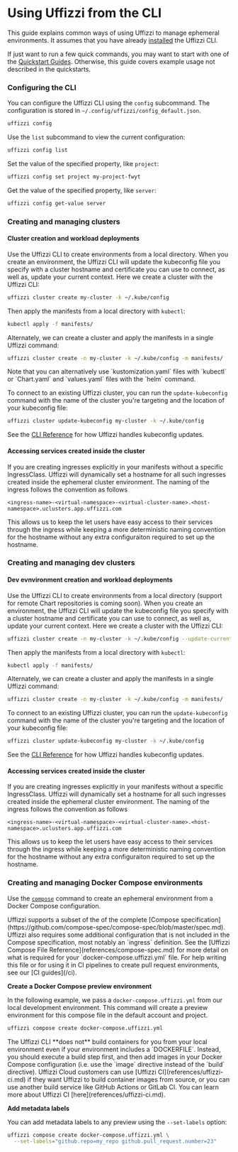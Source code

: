 
# Using Uffizzi from the CLI

This guide explains common ways of using Uffizzi to manage ephemeral environments. It assumes that you have already [installed](../install/cli) the Uffizzi CLI.

If just want to run a few quick commands, you may want to start with one of the [Quickstart Guides](/quickstart). Otherwise, this guide covers example usage not described in the quickstarts.

### Configuring the CLI

You can configure the Uffizzi CLI using the `config` subcommand. The configuration is stored in `~/.config/uffizzi/config_default.json`. 

``` bash
uffizzi config
```

Use the `list` subcommand to view the current configuration:  

``` bash
uffizzi config list
```

Set the value of the specified property, like `project`:

``` bash
uffizzi config set project my-project-fwyt
```

Get the value of the specified property, like `server`:

``` bash
uffizzi config get-value server
```

### Creating and managing clusters

#### Cluster creation and workload deployments

Use the Uffizzi CLI to create environments from a local directory. When you create an environment, the Uffizzi CLI will update the kubeconfig file you specify with a cluster hostname and certificate you can use to connect, as well as, update your current context. Here we create a cluster with the Uffizzi CLI:

``` bash
uffizzi cluster create my-cluster -k ~/.kube/config
```

Then apply the manifests from a local directory with `kubectl`:

``` bash
kubectl apply -f manifests/
```

Alternately, we can create a cluster and apply the manifests in a single Uffizzi command:

``` bash
uffizzi cluster create -n my-cluster -k ~/.kube/config -m manifests/
```

<Callout>
    Note that you can alternatively use `kustomization.yaml` files with `kubectl` or `Chart.yaml` and `values.yaml` files with the `helm` command.
</Callout>

To connect to an existing Uffizzi cluster, you can run the `update-kubeconfig` command with the name of the cluster you're targeting and the location of your kubeconfig file:

``` bash
uffizzi cluster update-kubeconfig my-cluster -k ~/.kube/config
```
See the [CLI Reference](/cli/commands/cluster#cluster-update-kubeconfig) for how Uffizzi handles kubeconfig updates.

#### Accessing services created inside the cluster

If you are creating ingresses explicitly in your manifests without a specific IngressClass. Uffizzi will dynamically set a hostname for all such ingresses created inside the ephemeral cluster environment. The naming of the ingress follows the convention as follows

```
<ingress-name>-<virtual-namespace>-<virtual-cluster-name>.<host-namespace>.uclusters.app.uffizzi.com
```

This allows us to keep the let users have easy access to their services through the ingress while keeping a more deterministic naming convention for the hostname without any extra configuraiton required to set up the hostname.

### Creating and managing dev clusters

#### Dev evnvironment creation and workload deployments

Use the Uffizzi CLI to create environments from a local directory (support for remote Chart repositories is coming soon). When you create an environment, the Uffizzi CLI will update the kubeconfig file you specify with a cluster hostname and certificate you can use to connect, as well as, update your current context. Here we create a cluster with the Uffizzi CLI:

``` bash
uffizzi cluster create -n my-cluster -k ~/.kube/config --update-current-context
```

Then apply the manifests from a local directory with `kubectl`:

``` bash
kubectl apply -f manifests/
```

Alternately, we can create a cluster and apply the manifests in a single Uffizzi command:

``` bash
uffizzi cluster create -n my-cluster -k ~/.kube/config -m manifests/
```

To connect to an existing Uffizzi cluster, you can run the `update-kubeconfig` command with the name of the cluster you're targeting and the location of your kubeconfig file:

``` bash
uffizzi cluster update-kubeconfig my-cluster -k ~/.kube/config
```
See the [CLI Reference](/cli/commands/cluster#cluster-update-kubeconfig) for how Uffizzi handles kubeconfig updates.

#### Accessing services created inside the cluster

If you are creating ingresses explicitly in your manifests without a specific IngressClass. Uffizzi will dynamically set a hostname for all such ingresses created inside the ephemeral cluster environment. The naming of the ingress follows the convention as follows

```
<ingress-name>-<virtual-namespace>-<virtual-cluster-name>.<host-namespace>.uclusters.app.uffizzi.com
```

This allows us to keep the let users have easy access to their services through the ingress while keeping a more deterministic naming convention for the hostname without any extra configuraiton required to set up the hostname.

### Creating and managing Docker Compose environments

Use the [`compose`](/cli/commands/compose) command to create an ephemeral environment from a Docker Compose configuration.

<Callout>
    Uffizzi supports a subset of the of the complete [Compose specification](https://github.com/compose-spec/compose-spec/blob/master/spec.md). Uffizzi also requires some additional configuration that is not included in the Compose specification, most notably an `ingress` definition. See the [Uffizzi Compose File Reference](references/compose-spec.md) for more detail on what is required for your `docker-compose.uffizzi.yml` file. For help writing this file or for using it in CI pipelines to create pull request environments, see our [CI guides](/ci).
</Callout>

**Create a Docker Compose preview environment**

In the following example, we pass a `docker-compose.uffizzi.yml` from our local development environment. This command will create a preview environment for this compose file in the default account and project. 

``` bash
uffizzi compose create docker-compose.uffizzi.yml
```

<Callout>
    The Uffizzi CLI **does not** build containers for you from your local environment even if your environment includes a `DOCKERFILE`. Instead, you should execute a build step first, and then add images in your Docker Compose configuration (i.e. use the `image` directive instead of the `build` directive). Uffizzi Cloud customers can use [Uffizzi CI](references/uffizzi-ci.md) if they want Uffizzi to build container images from source, or you can use another build service like GitHub Actions or GitLab CI. You can learn more about Uffizzi CI [here](references/uffizzi-ci.md).
</Callout>

**Add metadata labels**

You can add metadata labels to any preview using the `--set-labels` option:

``` bash
uffizzi compose create docker-compose.uffizzi.yml \
  --set-labels="github.repo=my_repo github.pull_request.number=23"
```
